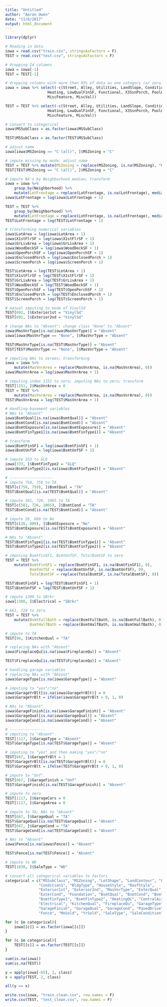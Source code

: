 ```yaml
---
title: "Untitled"
author: "Aaron Owen"
date: "11/6/2017"
output: html_document
---
```


```r
library(dplyr)
```

```r
# Reading in data
iowa = read.csv("train.csv", stringsAsFactors = F)
TEST = read.csv("test.csv", stringsAsFactors = F)

# dropping Id columns
iowa = iowa[-1]
TEST = TEST[-1]
```

```r
# dropping columns with more than 95% of data as one category (or zero)
iowa = iowa %>% select(-c(Street, Alley, Utilities, LandSlope, Condition2, RoofMatl, BsmtFinSF2,
                   Heating, LowQualFinSF, Functional, X3SsnPorch, PoolArea, PoolQC,
                   MiscFeature, MiscVal))

TEST = TEST %>% select(-c(Street, Alley, Utilities, LandSlope, Condition2, RoofMatl, BsmtFinSF2,
                   Heating, LowQualFinSF, Functional, X3SsnPorch, PoolArea, PoolQC,
                   MiscFeature, MiscVal))
```

```r
# convert to categorical
iowa$MSSubClass = as.factor(iowa$MSSubClass)

TEST$MSSubClass = as.factor(TEST$MSSubClass)
```

```r
# adjust name
iowa[iowa$MSZoning == "C (all)", ]$MSZoning = "C"

# impute missing by mode; adjust name
TEST = TEST %>% mutate(MSZoning = replace(MSZoning, is.na(MSZoning), "RL"))
TEST[TEST$MSZoning == "C (all)", ]$MSZoning = "C"
```

```r
# impute NA's by Neighborhood median; transform
iowa = iowa %>% 
    group_by(Neighborhood) %>% 
    mutate(LotFrontage = replace(LotFrontage, is.na(LotFrontage), median(LotFrontage, na.rm = T))) %>% ungroup()
iowa$LotFrontage = log(iowa$LotFrontage + 1)

TEST = TEST %>% 
    group_by(Neighborhood) %>% 
    mutate(LotFrontage = replace(LotFrontage, is.na(LotFrontage), median(LotFrontage, na.rm = T))) %>% ungroup()
TEST$LotFrontage = log(TEST$LotFrontage + 1)
```

```r
# transforming numerical variables
iowa$LotArea = log(iowa$LotArea + 1)
iowa$X1stFlrSF = log(iowa$X1stFlrSF + 1)
iowa$GrLivArea = log(iowa$GrLivArea + 1)
iowa$WoodDeckSF = log(iowa$WoodDeckSF + 1)
iowa$OpenPorchSF = log(iowa$OpenPorchSF + 1)
iowa$EnclosedPorch = log(iowa$EnclosedPorch + 1)
iowa$ScreenPorch = log(iowa$ScreenPorch + 1)

TEST$LotArea = log(TEST$LotArea + 1)
TEST$X1stFlrSF = log(TEST$X1stFlrSF + 1)
TEST$GrLivArea = log(TEST$GrLivArea + 1)
TEST$WoodDeckSF = log(TEST$WoodDeckSF + 1)
TEST$OpenPorchSF = log(TEST$OpenPorchSF + 1)
TEST$EnclosedPorch = log(TEST$EnclosedPorch + 1)
TEST$ScreenPorch = log(TEST$ScreenPorch + 1)
```

```r
# manual imputing to mode of VinylSd
TEST[692, ]$Exterior1st = "VinylSd"
TEST[692, ]$Exterior2nd = "VinylSd"
```

```r
# change NAs to "Absent"; change class "None" to "Absent"
iowa$MasVnrType[is.na(iowa$MasVnrType)] = "Absent"
iowa[iowa$MasVnrType == "None", ]$MasVnrType = "Absent"

TEST$MasVnrType[is.na(TEST$MasVnrType)] = "Absent"
TEST[TEST$MasVnrType == "None", ]$MasVnrType = "Absent"
```

```r
# imputing NAs to zeroes; transforming
iowa = iowa %>% 
    mutate(MasVnrArea = replace(MasVnrArea, is.na(MasVnrArea), 0))
iowa$MasVnrArea = log(iowa$MasVnrArea + 1)

# imputing index 1151 to zero; imputing NAs to zero; transform
TEST[1151, ]$MasVnrArea = 0
TEST = TEST %>% 
    mutate(MasVnrArea = replace(MasVnrArea, is.na(MasVnrArea), 0))
TEST$MasVnrArea = log(TEST$MasVnrArea + 1)
```

```r
# Handling basement variables
# NAs to "Absent"
iowa$BsmtQual[is.na(iowa$BsmtQual)] = "Absent"
iowa$BsmtCond[is.na(iowa$BsmtCond)] = "Absent"
iowa$BsmtExposure[is.na(iowa$BsmtExposure)] = "Absent"
iowa$BsmtFinType1[is.na(iowa$BsmtFinType1)] = "Absent"

# transform
iowa$BsmtFinSF1 = log(iowa$BsmtFinSF1 + 1)
iowa$BsmtUnfSF = log(iowa$BsmtUnfSF + 1)

# impute 333 to GLQ
iowa[333, ]$BsmtFinType2 = "GLQ"
iowa$BsmtFinType2[is.na(iowa$BsmtFinType2)] = "Absent"

# -------------------
# impute 758, 759 to TA
TEST[c(758, 759), ]$BsmtQual = "TA"
TEST$BsmtQual[is.na(TEST$BsmtQual)] = "Absent"

# impute 581, 726, 1065 to TA
TEST[c(581, 726, 1065), ]$BsmtCond = "TA"
TEST$BsmtCond[is.na(TEST$BsmtCond)] = "Absent"

# impute 28, 889 to No
TEST[c(28, 889), ]$BsmtExposure = "No"
TEST$BsmtExposure[is.na(TEST$BsmtExposure)] = "Absent"

# NAs to "Absent"
TEST$BsmtFinType1[is.na(TEST$BsmtFinType1)] = "Absent"
TEST$BsmtFinType2[is.na(TEST$BsmtFinType2)] = "Absent"

# imputing BsmtFinSF1, BsmtUnfSF, TotalBsmtSF to zero
TEST = TEST %>% 
    mutate(BsmtFinSF1 = replace(BsmtFinSF1, is.na(BsmtFinSF1), 0),
           BsmtUnfSF = replace(BsmtUnfSF, is.na(BsmtUnfSF), 0),
           TotalBsmtSF = replace(TotalBsmtSF, is.na(TotalBsmtSF), 0))

TEST$BsmtFinSF1 = log(TEST$BsmtFinSF1 + 1)
TEST$BsmtUnfSF = log(TEST$BsmtUnfSF + 1)
```

```r
# impute 1380 to SBrkr
iowa[1380, ]$Electrical = "SBrkr"
```

```r
# 661, 729 to zero
TEST = TEST %>%
    mutate(BsmtFullBath = replace(BsmtFullBath, is.na(BsmtFullBath), 0),
           BsmtHalfBath = replace(BsmtHalfBath, is.na(BsmtHalfBath), 0))
```

```r
# impute to TA
TEST[96, ]$KitchenQual = "TA"
```

```r
# replacing NAs with "Absent"
iowa$FireplaceQu[is.na(iowa$FireplaceQu)] = "Absent"

TEST$FireplaceQu[is.na(TEST$FireplaceQu)] = "Absent"
```

```r
# handling garage variables
# replacing NAs with "Absent"
iowa$GarageType[is.na(iowa$GarageType)] = "Absent"

# imputing to "yes"/"no"
iowa$GarageYrBlt[is.na(iowa$GarageYrBlt)] = 0
iowa$GarageYrBlt = ifelse(iowa$GarageYrBlt > 0, 1, 0)

# NAs to "Absent"
iowa$GarageFinish[is.na(iowa$GarageFinish)] = "Absent"
iowa$GarageQual[is.na(iowa$GarageQual)] = "Absent"
iowa$GarageCond[is.na(iowa$GarageCond)] = "Absent"

# ----------------
# imputing to "Absent"
TEST[1117, ]$GarageType = "Absent"
TEST$GarageType[is.na(TEST$GarageType)] = "Absent"

# imputing to "yes" and then making "yes"/"no"
TEST[667, ]$GarageYrBlt = 1
TEST$GarageYrBlt[is.na(TEST$GarageYrBlt)] = 0
TEST$GarageYrBlt = ifelse(TEST$GarageYrBlt > 0, 1, 0)

# impute to "Unf"
TEST[667, ]$GarageFinish = "Unf"
TEST$GarageFinish[is.na(TEST$GarageFinish)] = "Absent"

# impute to zero
TEST[1117, ]$GarageCars = 0
TEST[1117, ]$GarageArea = 0

# impute to TA; NAs to "Absent"
TEST[667, ]$GarageQual = "TA"
TEST$GarageQual[is.na(TEST$GarageQual)] = "Absent"
TEST[667, ]$GarageCond = "TA"
TEST$GarageCond[is.na(TEST$GarageCond)] = "Absent"
```

```r
# NAs to "Absent"
iowa$Fence[is.na(iowa$Fence)] = "Absent"

TEST$Fence[is.na(TEST$Fence)] = "Absent"
```

```r
# impute to WD
TEST[1030, ]$SaleType = "WD"
```

```r
# convert all categorical variables to factors
categorical = c("MSSubClass", "MSZoning", "LotShape", "LandContour", "LotConfig", "Neighborhood", 
               "Condition1", "BldgType", "HouseStyle", "RoofStyle",
               "Exterior1st", "Exterior2nd", "MasVnrType", "ExterQual",
               "ExterCond", "Foundation", "BsmtQual", "BsmtCond", "BsmtExposure",
               "BsmtFinType1", "BsmtFinType2", "HeatingQC", "CentralAir",
               "Electrical", "KitchenQual", "FireplaceQu", "GarageType",
               "GarageFinish", "GarageQual", "GarageCond", "PavedDrive", 
               "Fence", "MoSold", "YrSold", "SaleType", "SaleCondition")

for (c in categorical){
    iowa[[c]] = as.factor(iowa[[c]])
}

for (c in categorical){
    TEST[[c]] = as.factor(TEST[[c]])
}
```

```r
sum(is.na(iowa))
sum(is.na(TEST))
```

```r
y = apply(iowa[-65], 2, class)
x = apply(TEST, 2, class)

all(y == x)
```

```r
write.csv(iowa, "train_clean.csv", row.names = F)
write.csv(TEST, "test_clean.csv", row.names = F)
```
























